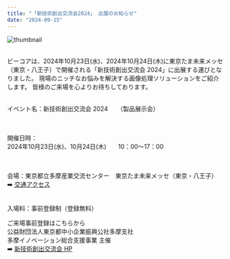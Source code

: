 ```yaml
---
title: "「新技術創出交流会2024」 出展のお知らせ"
date: "2024-09-15"
---
```

![thumbnail](../images/News/2024/shingijutu2024.png)<br /><br />

ビーコアは、2024年10月23日(水)、2024年10月24日(木)に東京たま未来メッセ（東京・八王子）で開催される「新技術創出交流会 2024」に出展する運びとなりました。
現場のニッチなお悩みを解決する画像処理ソリューションをご紹介します。 
皆様のご来場を心よりお待ちしております。<br /><br />

イベント名：新技術創出交流会 2024　　（製品展示会）<br /><br /><br />

開催日時：<br />
2024年10月23日(水)、10月24日(木)　　10：00～17：00<br /><br /><br />

会場：東京都立多摩産業交流センター　東京たま未来メッセ（東京・八王子）
➡️ [交通アクセス](https://www.tamaskc.metro.tokyo.lg.jp/access/)<br /><br />

入場料：事前登録制（登録無料）<br />

ご来場事前登録はこちらから <br />
公益財団法人東京都中小企業振興公社多摩支社<br />
多摩イノベーション総合支援事業 主催<br />
➡️ [新技術創出交流会 HP](https://tama-innovation.jp/event/)<br />
